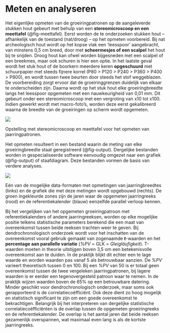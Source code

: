 # Meten en analyseren {#analyseren}

Het eigenlijke opmeten van de groeiringpatronen op de aangeleverde stukken hout gebeurt met behulp van een **stereomicroscoop en een meettafel** (@fig-meettafel). Eerst worden de te onderzoeken stukken hout – afhankelijk van de toestand (nat/droog) – op het opmeten voorbereid. Bij nat archeologisch hout wordt op het kopse vlak een ‘leesspoor’ aangebracht, van minstens 0,5 cm breed, door met **scheermesjes of een scalpel** het hout bij te snijden. Droog hout kan ofwel worden bijgesneden met een scalpel of een breekmes, maar ook schuren is hier een optie. In het laatste geval wordt het stuk hout of de boorkern meerdere keren **opgeschuurd** met schuurpapier met steeds fijnere korrel (P80 > P120 > P240 > P360 > P400 > P800), en wordt tussen twee beurten door steeds het stof weggeblazen. De voorbereiding zorgt ervoor dat de groeiringgrenzen duidelijk van elkaar te onderscheiden zijn. Daarna wordt op het stuk hout elke groeiringbreedte langs het leesspoor opgemeten met een nauwkeurigheid van 0,01 mm. Dit gebeurt onder een stereomicroscoop met een vergroting van x10 tot x100. Indien gewerkt wordt met macro-foto’s, worden deze eerst gekalibreerd waarna de breedte van de groeiringen op scherm wordt opgemeten. 

::: {#fig-meettafel}

![](./figuren/dendro_figuur22.png)

Opstelling met stereomicroscoop en meettafel voor het opmeten van jaarringpatronen.
:::

Het opmeten resulteert in een bestand waarin de meting van elke groeiringbreedte staat geregistreerd (@fig-output). Dergelijke bestanden worden in gespecialiseerde software eenvoudig omgezet naar een grafiek (@fig-output) of staafdiagram. Deze bestanden vormen de basis van verdere analyses.

::: {#fig-output}

![](./figuren/dendro_figuur23.png)

Eén van de mogelijke data-formaten met opmetingen van jaarringbreedtes (links) en de grafiek die met deze metingen wordt opgebouwd (rechts). De groen ingekleurde zones zijn de jaren waar de opgemeten jaarringreeks (rood) en de referentiekalender (blauw) eenzelfde parallel verloop kennen.
:::

Bij het vergelijken van het opgemeten groeiringpatroon met referentiekalenders of andere jaarringreeksen, worden op elke mogelijke positie telkens statistische parameters berekend die een maat van overeenkomst tussen beide reeksen trachten weer te geven. Bij dendrochronologisch onderzoek wordt voor het inschatten van de overeenkomst vooral gebruik gemaakt van zogenaamde ***t***-waarden en het **percentage aan parallelle variatie** (*%PV* = GLK = *Gleigläufigkeit*). T-waarden moeten in theorie uitstijgen boven 3,5 om een betekenisvolle overeenkomst aan te duiden. In de praktijk blijkt dit echter een te lage waarde en worden waarden pas vanaf 5 als betrouwbaar aanzien. De *%PV* varieert theoretisch tussen 0 en 100. Bij een *%PV* van 50 is er totaal geen overeenkomst tussen de twee vergeleken jaarringpatronen, bij lagere waarden is er eerder een tegenovergesteld patroon waar te nemen. In de praktijk wijzen waarden boven de 65% op een betrouwbare datering. Minder geschikt voor dendrochronologisch onderzoek, maar soms ook gerapporteerd is de correlatiecoëfficiënt. Ook deze dient zo hoog mogelijk en statistisch significant te zijn om een goede overeenkomst te bekrachtigen. Belangrijk bij het interpreteren van dergelijke statistische correlatiecoëfficiënten is de overlap tussen de opgemeten groeiringreeks en de referentiekalender. De overlap is het aantal jaren dat beide reeksen gezamenlijk overspannen, wat maximaal even lang is als de kortste jaarringreeks.
